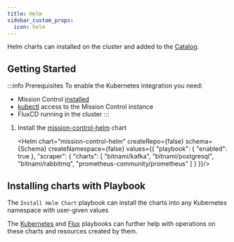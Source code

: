 ```yaml
---
title: Helm
sidebar_custom_props:
  icon: helm
---
```



Helm charts can installed on the cluster and added to the [Catalog](Link).

## Getting Started

:::info Prerequisites
To enable the Kubernetes integration you need:

- Mission Control [installed](/installation/)
- [kubectl](/installation/saas/kubectl) access to the Mission Control instance
- FluxCD running in the cluster
:::


1. Install the [mission-control-helm](https://artifacthub.io/packages/helm/flanksource/mission-control-helm) chart

   <Helm chart="mission-control-helm"
   createRepo={false}
   schema={Schema}
   createNamespace={false}
   values={{
    "playbook": {
        "enabled": true
    },
    "scraper": {
        "charts": [
            "bitnami/kafka",
            "bitnami/postgresql",
            "bitnami/rabbitmq",
            "prometheus-community/prometheus"
        ]
    }
   }}/>


## Installing charts with Playbook

The `Install Helm Chart` playbook can install the charts into any Kubernetes namespace with user-given values

<Screenshot img="/img/helm-integration-playbook.png" />

The [Kubernetes](/integrations/kubernetes/playbooks) and [Flux](/integrations/flux/playbooks) playbooks can further help with operations on these charts and resources created by them.
